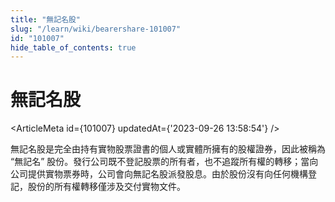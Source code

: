```yaml
---
title: "無記名股"
slug: "/learn/wiki/bearershare-101007"
id: "101007"
hide_table_of_contents: true
---
```



# 無記名股

<ArticleMeta id={101007} updatedAt={'2023-09-26 13:58:54'} />
<div className='border-solid border-b border-t-0 my-4 border-[var(--ifm-color-gray-300)]' />

無記名股是完全由持有實物股票證書的個人或實體所擁有的股權證券，因此被稱為 “無記名” 股份。發行公司既不登記股票的所有者，也不追蹤所有權的轉移；當向公司提供實物票券時，公司會向無記名股派發股息。由於股份沒有向任何機構登記，股份的所有權轉移僅涉及交付實物文件。

